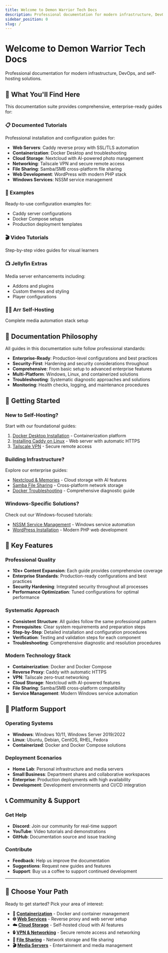 ```yaml
---
title: Welcome to Demon Warrior Tech Docs
description: Professional documentation for modern infrastructure, DevOps, and self-hosting solutions
sidebar_position: 0
slug: /
---
```



# Welcome to Demon Warrior Tech Docs

Professional documentation for modern infrastructure, DevOps, and self-hosting solutions.

## 🚀 What You'll Find Here

This documentation suite provides comprehensive, enterprise-ready guides for:

### **📋 Documented Tutorials**
Professional installation and configuration guides for:
- **Web Servers**: Caddy reverse proxy with SSL/TLS automation
- **Containerization**: Docker Desktop and troubleshooting
- **Cloud Storage**: Nextcloud with AI-powered photo management
- **Networking**: Tailscale VPN and secure remote access
- **File Sharing**: Samba/SMB cross-platform file sharing
- **Web Development**: WordPress with modern PHP stack
- **Windows Services**: NSSM service management

### **🎯 Examples**
Ready-to-use configuration examples for:
- Caddy server configurations
- Docker Compose setups
- Production deployment templates

### **🎬 Video Tutorials**
Step-by-step video guides for visual learners

### **📺 Jellyfin Extras**
Media server enhancements including:
- Addons and plugins
- Custom themes and styling
- Player configurations

### **🏴‍☠️ Arr Self-Hosting**
Complete media automation stack setup

## 🎯 Documentation Philosophy

All guides in this documentation suite follow professional standards:

- **Enterprise-Ready**: Production-level configurations and best practices
- **Security-First**: Hardening and security considerations throughout
- **Comprehensive**: From basic setup to advanced enterprise features
- **Multi-Platform**: Windows, Linux, and containerized solutions
- **Troubleshooting**: Systematic diagnostic approaches and solutions
- **Monitoring**: Health checks, logging, and maintenance procedures

## 🚀 Getting Started

### **New to Self-Hosting?**
Start with our foundational guides:
1. [Docker Desktop Installation](/Documented%20Tutorials/Docker/Docker_Desktop_Install_on_Windows) - Containerization platform
2. [Installing Caddy on Linux](/Documented%20Tutorials/Caddy/Installing_Caddy_on_Linux) - Web server with automatic HTTPS
3. [Tailscale VPN](/Documented%20Tutorials/VPN/Setting_Up_Tailscale) - Secure remote access

### **Building Infrastructure?**
Explore our enterprise guides:
- [Nextcloud & Memories](/Documented%20Tutorials/Installing_Nextcloud_&_Memories) - Cloud storage with AI features
- [Samba File Sharing](/Documented%20Tutorials/Storage/Samba) - Cross-platform network storage
- [Docker Troubleshooting](/Documented%20Tutorials/Docker/Troubleshooting) - Comprehensive diagnostic guide

### **Windows-Specific Solutions?**
Check out our Windows-focused tutorials:
- [NSSM Service Management](/Documented%20Tutorials/Caddy/How_to_Setup_NSSM) - Windows service automation
- [WordPress Installation](/Documented%20Tutorials/How_to_Install_Wordpress_on_Windows) - Modern PHP web development

## 🌟 Key Features

### **Professional Quality**
- **10x+ Content Expansion**: Each guide provides comprehensive coverage
- **Enterprise Standards**: Production-ready configurations and best practices
- **Security Hardening**: Integrated security throughout all processes
- **Performance Optimization**: Tuned configurations for optimal performance

### **Systematic Approach**
- **Consistent Structure**: All guides follow the same professional pattern
- **Prerequisites**: Clear system requirements and preparation steps
- **Step-by-Step**: Detailed installation and configuration procedures
- **Verification**: Testing and validation steps for each component
- **Troubleshooting**: Comprehensive diagnostic and resolution procedures

### **Modern Technology Stack**
- **Containerization**: Docker and Docker Compose
- **Reverse Proxy**: Caddy with automatic HTTPS
- **VPN**: Tailscale zero-trust networking
- **Cloud Storage**: Nextcloud with AI-powered features
- **File Sharing**: Samba/SMB cross-platform compatibility
- **Service Management**: Modern Windows service automation

## 🔧 Platform Support

### **Operating Systems**
- **Windows**: Windows 10/11, Windows Server 2019/2022
- **Linux**: Ubuntu, Debian, CentOS, RHEL, Fedora
- **Containerized**: Docker and Docker Compose solutions

### **Deployment Scenarios**
- **Home Lab**: Personal infrastructure and media servers
- **Small Business**: Department shares and collaborative workspaces
- **Enterprise**: Production deployments with high availability
- **Development**: Development environments and CI/CD integration

## 📞 Community & Support

### **Get Help**
- **Discord**: Join our community for real-time support
- **YouTube**: Video tutorials and demonstrations
- **GitHub**: Documentation source and issue tracking

### **Contribute**
- **Feedback**: Help us improve the documentation
- **Suggestions**: Request new guides and features
- **Support**: Buy us a coffee to support continued development

---

## 🎯 Choose Your Path

Ready to get started? Pick your area of interest:

- **🐳 [Containerization](/category/docker)** - Docker and container management
- **🌐 [Web Services](/category/caddy)** - Reverse proxy and web server setup
- **☁️ [Cloud Storage](/Documented%20Tutorials/Installing_Nextcloud_&_Memories)** - Self-hosted cloud with AI features
- **🔒 [VPN & Networking](/category/vpn)** - Secure remote access and networking
- **📁 [File Sharing](/category/storage)** - Network storage and file sharing
- **🎬 [Media Servers](/category/jellyfin-extras)** - Entertainment and media management

<BuyMeACoffeeButton />
